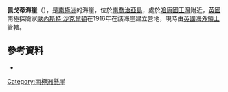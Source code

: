 '''佩戈蒂海崖'''（{{lang-en|Peggotty Bluff}}），是[[南極洲|南極洲]]的海崖，位於[[南喬治亞島|南喬治亞島]]，處於[[哈康國王灣|哈康國王灣]]附近，[[英國|英國]]南極探險家[[歐內斯特·沙克爾頓|歐內斯特·沙克爾頓]]在1916年在該海崖建立營地，現時由[[英國海外領土|英國海外領土]]管轄。

{{coord|54|9|S|37|17|W|scale:50000|display=title}}

==參考資料==
* {{cite book|authorlink= Ernest Shackleton|last= Shackleton|first= Ernest|title= South|publisher= Century| origyear=1919| year =1985|location= London|isbn= 0-7126-0111-2}}

{{Antarctica-geo-stub}}
{{南喬治亞與南桑威奇群島}}

[[Category:南極洲懸崖|Category:南極洲懸崖]]
